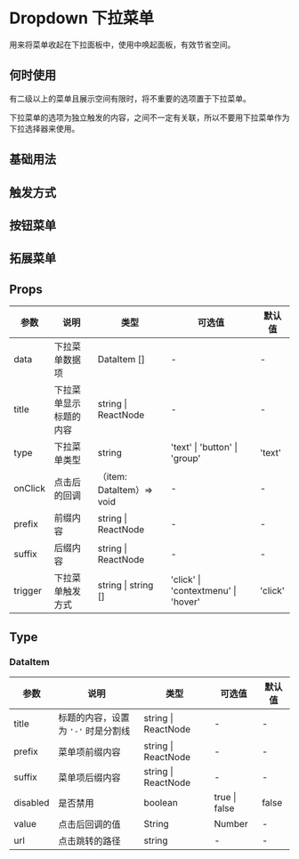 # Dropdown 下拉菜单

<p className="large">用来将菜单收起在下拉面板中，使用中唤起面板，有效节省空间。</p>

## 何时使用

有二级以上的菜单且展示空间有限时，将不重要的选项置于下拉菜单。

下拉菜单的选项为独立触发的内容，之间不一定有关联，所以不要用下拉菜单作为下拉选择器来使用。

## 基础用法


<DemoBase />

## 触发方式


<DemoTrigger />

## 按钮菜单


<DemoButton />

## 拓展菜单


<DemoExtend />


## Props

| 参数    | 说明                   | 类型                      | 可选值                              | 默认值  |
| ------- | ---------------------- | ------------------------- | ----------------------------------- | ------- |
| data    | 下拉菜单数据项         | DataItem []               | -                                   | -       |
| title   | 下拉菜单显示标题的内容 | string \| ReactNode       | -                                   | -       |
| type    | 下拉菜单类型           | string                    | 'text' \| 'button' \| 'group'       | 'text'  |
| onClick | 点击后的回调           | （item: DataItem）=> void | -                                   | -       |
| prefix  | 前缀内容               | string \| ReactNode       | -                                   | -       |
| suffix  | 后缀内容               | string \| ReactNode       | -                                   | -       |
| trigger | 下拉菜单触发方式       | string \| string []       | 'click' \| 'contextmenu' \| 'hover' | 'click' |

## Type

### DataItem

| 参数     | 说明                                | 类型                | 可选值        | 默认值 |
| -------- | ----------------------------------- | ------------------- | ------------- | ------ |
| title    | 标题的内容，设置为 `'-'` 时是分割线 | string \| ReactNode | -             | -      |
| prefix   | 菜单项前缀内容                      | string \| ReactNode | -             | -      |
| suffix   | 菜单项后缀内容                      | string \| ReactNode | -             | -      |
| disabled | 是否禁用                            | boolean             | true \| false | false  |
| value    | 点击后回调的值                      | String              | Number        | -      |
| url      | 点击跳转的路径                      | string              | -             | -      |
